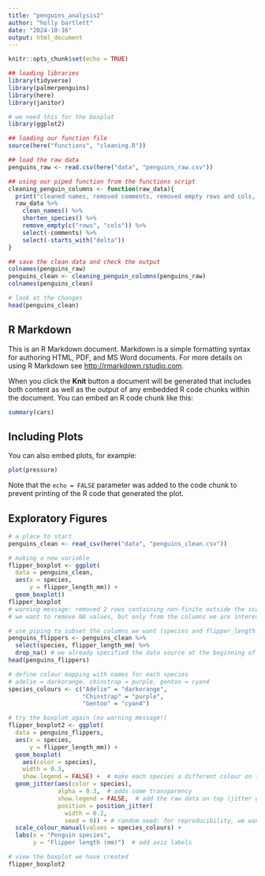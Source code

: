 ```yaml
---
title: "penguins_analysis2"
author: "holly bartlett"
date: "2024-10-16"
output: html_document
---
```


```r
knitr::opts_chunk$set(echo = TRUE)

## loading libraries
library(tidyverse)
library(palmerpenguins)
library(here)
library(janitor)

# we need this for the boxplot
library(ggplot2)

## loading our function file 
source(here("functions", "cleaning.R"))

## load the raw data
penguins_raw <- read.csv(here("data", "penguins_raw.csv"))

## using our piped function from the functions script
cleaning_penguin_columns <- function(raw_data){
  print("cleaned names, removed comments, removed empty rows and cols, removed delta")
  raw_data %>% 
    clean_names() %>% 
    shorten_species() %>% 
    remove_empty(c("rows", "cols")) %>% 
    select(-comments) %>% 
    select(-starts_with("delta"))
}

## save the clean data and check the output
colnames(penguins_raw)
penguins_clean <- cleaning_penguin_columns(penguins_raw)
colnames(penguins_clean)

# look at the changes
head(penguins_clean)


```

## R Markdown

This is an R Markdown document. Markdown is a simple formatting syntax for authoring HTML, PDF, and MS Word documents. For more details on using R Markdown see <http://rmarkdown.rstudio.com>.

When you click the **Knit** button a document will be generated that includes both content as well as the output of any embedded R code chunks within the document. You can embed an R code chunk like this:

```r
summary(cars)
```

## Including Plots

You can also embed plots, for example:

```r
plot(pressure)
```

Note that the `echo = FALSE` parameter was added to the code chunk to prevent printing of the R code that generated the plot.

## Exploratory Figures

```r
# a place to start
penguins_clean <- read_csv(here("data", "penguins_clean.csv"))

# making a new variable 
flipper_boxplot <- ggplot(
  data = penguins_clean, 
  aes(x = species,
      y = flipper_length_mm)) + 
  geom_boxplot()
flipper_boxplot
# warning message: removed 2 rows containing non-finite outside the scale range (this is because we have some NA values in our dataset)
# we want to remove NA values, but only from the columns we are interested in

# use piping to subset the columns we want (species and flipper_length_mm) AND remove N/A values
penguins_flippers <- penguins_clean %>% 
  select(species, flipper_length_mm) %>% 
  drop_na() # we already specified the data source at the beginning of the pipe
head(penguins_flippers)

# define colour mapping with names for each species
# adelie = darkorange, chinstrap = purple, gentoo = cyan4
species_colours <- c("Adelie" = "darkorange",
                     "Chinstrap" = "purple",
                     "Gentoo" = "cyan4")

# try the boxplot again (no warning message!) 
flipper_boxplot2 <- ggplot(
  data = penguins_flippers, 
  aes(x = species,
      y = flipper_length_mm)) + 
  geom_boxplot(
    aes(color = species),
    width = 0.3,
    show.legend = FALSE) +  # make each species a different colour on the graph (following Palmer penguins colour scheme)
  geom_jitter(aes(color = species),
              alpha = 0.3,  # adds some transparency
              show.legend = FALSE,  # add the raw data on top (jitter gives each point random variation around the central point)
              position = position_jitter(
                width = 0.2,
                seed = 0)) + # random seed: for reproducibility, we want randomness in the figure to be the same every time
  scale_colour_manual(values = species_colours) +
  labs(x = "Penguin species",
       y = "Flipper length (mm)")  # add axis labels

# view the boxplot we have created 
flipper_boxplot2



```

